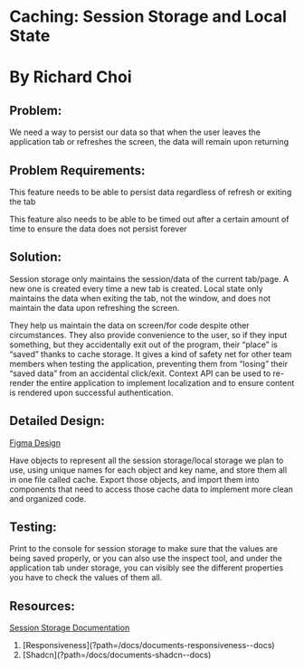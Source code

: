 # Caching: Session Storage and Local State

# By Richard Choi

## Problem:

We need a way to persist our data so that when the user leaves the application tab or refreshes the screen, the data will remain upon returning

## Problem Requirements:

This feature needs to be able to persist data regardless of refresh or exiting the tab

This feature also needs to be able to be timed out after a certain amount of time to ensure the data does not persist forever

## Solution:

Session storage only maintains the session/data of the current tab/page. A new one is created every time a new tab is created. Local state only maintains the data when exiting the tab, not the window, and does not maintain the data upon refreshing the screen.

They help us maintain the data on screen/for code despite other circumstances. They also provide convenience to the user, so if they input something, but they accidentally exit out of the program, their “place” is “saved” thanks to cache storage. It gives a kind of safety net for other team members when testing the application, preventing them from “losing” their “saved data” from an accidental click/exit. Context API can be used to re-render the entire application to implement localization and to ensure content is rendered upon successful authentication.

## Detailed Design:

[Figma Design](https://www.figma.com/file/TijuGcv2Ea5spYUJ3MEHjY/Cache-Detailed-Design?type=whiteboard&node-id=0-1&t=Yezb2KCKQ97O2FpU-0)

Have objects to represent all the session storage/local storage we plan to use, using unique names for each object and key name, and store them all in one file called cache. Export those objects, and import them into components that need to access those cache data to implement more clean and organized code.

## Testing:

Print to the console for session storage to make sure that the values are being saved properly, or you can also use the inspect tool, and under the application tab under storage, you can visibly see the different properties you have to check the values of them all.

## Resources:

[Session Storage Documentation](https://developer.mozilla.org/en-US/docs/Web/API/Window/sessionStorage)

<ol className="doc_nav_links">
  <li>[Responsiveness](?path=/docs/documents-responsiveness--docs)</li>
  <li>[Shadcn](?path=/docs/documents-shadcn--docs)</li>
</ol>
